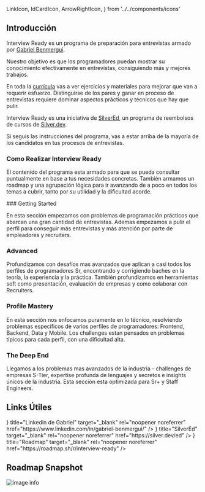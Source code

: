   LinkIcon,
  IdCardIcon,
  ArrowRightIcon,
} from '../../components/icons'

## Introducción

Interview Ready es un programa de preparación para entrevistas armado por [Gabriel Benmergui](https://www.linkedin.com/in/gabriel-benmergui/).

Nuestro objetivo es que los programadores puedan mostrar su conocimiento efectivamente en entrevistas, consiguiendo más y mejores trabajos.

En toda la [currícula](https://roadmap.sh/r/interview-ready) vas a ver ejercicios y materiales para mejorar que van a requerir esfuerzo. Distinguirse de los pares y ganar en proceso de entrevistas requiere
dominar aspectos prácticos y técnicos que hay que pulir.

Interview Ready es una iniciativa de [SilverEd](https://silver.dev/ed), un programa de reembolsos de cursos de [Silver.dev](https://silver.dev).

<Callout type="info">
  Si seguis las instrucciones del programa, vas a estar arriba de la mayoría de los candidatos en tus procesos de entrevistas.
</Callout>

### Como Realizar Interview Ready

El contenido del programa esta armado para que se pueda consultar puntualmente en base a tus necesidades concretas.
También armamos un roadmap y una agrupación lógica para ir avanzando de a poco en todos los temas a cubrir, tanto por su utilidad y la dificultad acorde.

<Steps>
### Getting Started

En esta sección empezamos con problemas de programación prácticos que abarcan una gran cantidad de entrevistas.
Ademas empezamos a pulir el perfil para conseguir más entrevistas y más atención por parte de empleadores y recruiters.

### Advanced

Profundizamos con desafíos mas avanzados que aplican a casi todos los perfiles de programadores Sr, encontrando y corrigiendo baches
en la teoría, la experiencia y la práctica. También profundizamos en herramientas soft como presentación, evaluación de empresas y como colaborar con Recruiters.

### Profile Mastery

En esta sección nos enfocamos puramente en lo técnico, resolviendo problemas específicos de varios perfiles de programadores: Frontend, Backend, Data y Mobile.
Los challenges estan pensados en problemas típicos para cada perfil, con una dificultad alta.

### The Deep End

Llegamos a los problemas mas avanzados de la industria - challenges de empresas S-Tier, expertise profunda de lenguajes y secretos e insights únicos de la industria.
Esta sección esta optimizada para Sr+ y Staff Engineers.

</Steps>

## Links Útiles

<Cards>
  <Cards.Card
    icon={<IdCardIcon />}
    title="Linkedin de Gabriel"
    target="_blank"
    rel="noopener noreferrer"
    href="https://www.linkedin.com/in/gabriel-benmergui/"
  />
  <Cards.Card
    icon={<LinkIcon />}
    title="SilverEd"
    target="_blank"
    rel="noopener noreferrer"
    href="https://silver.dev/ed"
  />
  <Cards.Card
    icon={<ArrowRightIcon />}
    title="Roadmap"
    target="_blank"
    rel="noopener noreferrer"
    href="https://roadmap.sh/r/interview-ready"
  />
</Cards>

## Roadmap Snapshot
![image info](../../public/images/roadmap.jpg)
